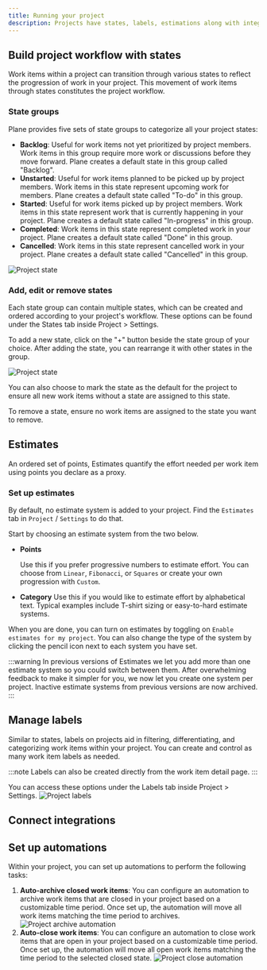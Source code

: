 ```yaml
---
title: Running your project
description: Projects have states, labels, estimations along with integrations and automations which can be setup to run your project smoothly.
---
```


## Build project workflow with states

Work items within a project can transition through various states to reflect the progression of work in your project. This movement of work items through states constitutes the project workflow.

### State groups

Plane provides five sets of state groups to categorize all your project states:

- **Backlog**: Useful for work items not yet prioritized by project members. Work items in this group require more work or discussions before they move forward. Plane creates a default state in this group called "Backlog".
- **Unstarted**: Useful for work items planned to be picked up by project members. Work items in this state represent upcoming work for members. Plane creates a default state called "To-do" in this group.
- **Started**: Useful for work items picked up by project members. Work items in this state represent work that is currently happening in your project. Plane creates a default state called "In-progress" in this group.
- **Completed**: Work items in this state represent completed work in your project. Plane creates a default state called "Done" in this group.
- **Cancelled**: Work items in this state represent cancelled work in your project. Plane creates a default state called "Cancelled" in this group.

![Project state](https://media.docs.plane.so/projects/issue-states.webp#center)

### Add, edit or remove states

Each state group can contain multiple states, which can be created and ordered according to your project's workflow. These options can be found under the States tab inside Project &gt; Settings.

To add a new state, click on the "+" button beside the state group of your choice. After adding the state, you can rearrange it with other states in the group.

![Project state](https://media.docs.plane.so/projects/project-new-state.webp#center)

You can also choose to mark the state as the default for the project to ensure all new work items without a state are assigned to this state.

To remove a state, ensure no work items are assigned to the state you want to remove.

## Estimates

An ordered set of points, Estimates quantify the effort needed per work item using points you declare as a proxy.

### Set up estimates

By default, no estimate system is added to your project. Find the `Estimates` tab in `Project` / `Settings` to do that.

Start by choosing an estimate system from the two below.

- **Points**

  Use this if you prefer progressive numbers to estimate effort. You can choose from `Linear`, `Fibonacci`, or `Squares` or create your own progression with `Custom`.

- **Category**
  Use this if you would like to estimate effort by alphabetical text. Typical examples include T-shirt sizing or easy-to-hard estimate systems.

When you are done, you can turn on estimates by toggling on `Enable estimates for my project`. You can also change the type of the system by clicking the pencil icon next to each system you have set.

:::warning
In previous versions of Estimates we let you add more than one estimate system so you could switch between them. After overwhelming feedback to make it simpler for you, we now let you create one system per project. Inactive estimate systems from previous versions are now archived.
:::

## Manage labels

Similar to states, labels on projects aid in filtering, differentiating, and categorizing work items within your project. You can create and control as many work item labels as needed.

:::note
Labels can also be created directly from the work item detail page.
:::

You can access these options under the Labels tab inside Project > Settings.
![Project labels](https://media.docs.plane.so/projects/project-labels.webp#center)

## Connect integrations

## Set up automations

Within your project, you can set up automations to perform the following tasks:

1. **Auto-archive closed work items**: You can configure an automation to archive work items that are closed in your project based on a customizable time period. Once set up, the automation will move all work items matching the time period to archives.
   ![Project archive automation](https://media.docs.plane.so/projects/auto-archive-closed-issues.webp#center)
2. **Auto-close work items**: You can configure an automation to close work items that are open in your project based on a customizable time period. Once set up, the automation will move all open work items matching the time period to the selected closed state.
   ![Project close automation](https://media.docs.plane.so/projects/auto-close-issues.webp#center)
